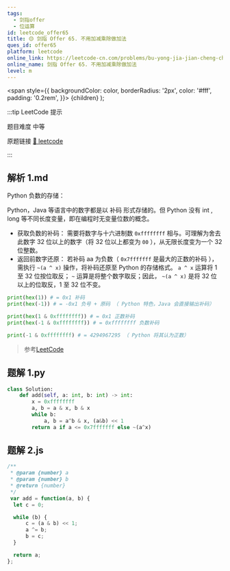 ```yaml
---
tags:
  - 剑指offer
  - 位运算
id: leetcode_offer65
title: 🟡 剑指 Offer 65. 不用加减乘除做加法
ques_id: offer65
platform: leetcode
online_link: https://leetcode-cn.com/problems/bu-yong-jia-jian-cheng-chu-zuo-jia-fa-lcof/
online_name: 剑指 Offer 65. 不用加减乘除做加法
level: m
---
```


  <span
    style={{
      backgroundColor: color,
      borderRadius: '2px',
      color: '#fff',
      padding: '0.2rem',
    }}>
    {children}
  </span>
);

:::tip LeetCode 提示

题目难度 <Highlight color="#ffc01e">中等</Highlight>

原题链接 [🔗 leetcode](https://leetcode-cn.com/problems/bu-yong-jia-jian-cheng-chu-zuo-jia-fa-lcof/)

:::



## 解析 1.md

 Python 负数的存储：

Python，Java 等语言中的数字都是以 补码 形式存储的。但 Python 没有 int , long 等不同长度变量，即在编程时无变量位数的概念。

* 获取负数的补码： 需要将数字与十六进制数 `0xffffffff` 相与。可理解为舍去此数字 32 位以上的数字（将 32 位以上都变为 `00` ），从无限长度变为一个 32 位整数。
* 返回前数字还原： 若补码 aa 为负数（ `0x7fffffff` 是最大的正数的补码 ），需执行 `~(a ^ x)` 操作，将补码还原至 Python 的存储格式。 `a ^ x` 运算将 1 至 32 位按位取反； `~` 运算是将整个数字取反；因此， `~(a ^ x)` 是将 32 位以上的位取反，1 至 32 位不变。

```py
print(hex(1)) # = 0x1 补码
print(hex(-1)) # = -0x1 负号 + 原码 （ Python 特色，Java 会直接输出补码）

print(hex(1 & 0xffffffff)) # = 0x1 正数补码
print(hex(-1 & 0xffffffff)) # = 0xffffffff 负数补码

print(-1 & 0xffffffff) # = 4294967295 （ Python 将其认为正数）
```

> 参考[LeetCode](https://leetcode-cn.com/problems/bu-yong-jia-jian-cheng-chu-zuo-jia-fa-lcof/solution/mian-shi-ti-65-bu-yong-jia-jian-cheng-chu-zuo-ji-7/)



## 题解 1.py

```py
class Solution:
    def add(self, a: int, b: int) -> int:
        x = 0xffffffff
        a, b = a & x, b & x
        while b:
            a, b = a^b & x, (a&b) << 1
        return a if a <= 0x7fffffff else ~(a^x)
```

## 题解 2.js

```js
/**
 * @param {number} a
 * @param {number} b
 * @return {number}
 */
 var add = function(a, b) {
  let c = 0;

  while (b) {
      c = (a & b) << 1;
      a ^= b;
      b = c;
  }

  return a;
};
```


